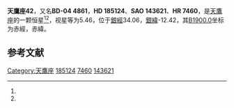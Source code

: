 {{Starbox begin
| name = 天鷹座42
}}
{{Starbox observe
| epoch = [[J2000.0|J2000.0]]
| constell = [[天鷹座|天鷹座]]<ref name=SIMBAD>{{cite web
 | url=http://simbad.u-strasbg.fr/simbad/sim-id?Ident=HR+7460
 | title=Pulsating variable Star
 | publisher=Centre de Données astronomiques de Strasbourg
 | work=SIMBAD
 | accessdate=2012-07-13
 | archive-date=2016-03-16
 | archive-url=https://web.archive.org/web/20160316091203/http://simbad.u-strasbg.fr/simbad/sim-id?Ident=HR+7460
 | dead-url=no
 }}</ref><ref name=DATA>{{cite web
 | url=http://vizier.u-strasbg.fr/viz-bin/VizieR-5?-out.add=.&-source=5050&-corr=PK=HR&-out.max=9999&HR=7460
 | title=VizieR Detailed Page
 | accessdate=2012-07-13
 | archive-date=2016-03-05
 | archive-url=https://web.archive.org/web/20160305005637/http://vizier.u-strasbg.fr/viz-bin/VizieR-5?-out.add=.&-source=5050&-corr=PK=HR&-out.max=9999&HR=7460
 | dead-url=no
 }}</ref>
| 星官 = 
| ra = {{RA|19|37|47.3}}<ref name=SIMBAD /><ref name=DATA />
| dec = {{DEC|-4|38|51}}<ref name=SIMBAD /><ref name=DATA />
| appmag_v = 5.46<ref name=SIMBAD /><ref name=DATA />
}}
{{Starbox character
| class = F3IV<ref name=SIMBAD /><ref name=DATA />
| b-v = 0.43<ref name=SIMBAD /><ref name=DATA />
| u-b = 0.03<ref name=SIMBAD /><ref name=DATA />
| r-i = <ref name=SIMBAD /><ref name=DATA />
| variable = 
}}
{{Starbox astrometry
| radial_v = 0.03
| prop_mo_ra = -38
| parallax = 0.027
| p_error = 
}}
{{Starbox catalog
| names =BD-04 4861，[[SAO星表|SAO]] 143621，[[HD星表|HD]] 185124，[[HR星表|HR]] 7460}}
{{Starbox reference |Simbad=HR+7460}}
{{Starbox end}}

'''天鷹座42'''，又名'''BD-04 4861'''，'''HD 185124'''、'''SAO 143621'''、'''HR 7460'''，是[[天鷹座|天鷹座]]的一颗恒星<ref name=SIMBAD /><ref name=DATA />，视星等为5.46，位于[[銀道座標系|銀經]]34.06，[[銀道座標系|銀緯]]-12.42，其[[B1900.0|B1900.0]]坐标为赤經{{RA|19|32|29}}，赤緯{{DEC|-4|-12.42|15}}。

== 参考文献 ==
{{reflist}}

{{star-stub}}

{{天鷹座恒星}}
{{星官|右旗|9|12}}
[[Category:天鷹座|Category:天鷹座]]
[[Category:HD和HDE天體|185124]]
[[Category:HR天體|7460]]
[[Category:SAO天體|143621]]